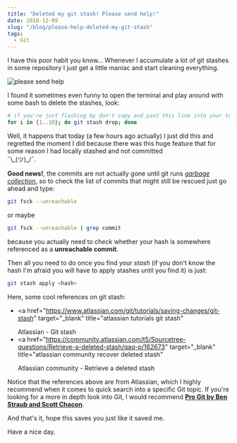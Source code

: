 ```yaml
---
title: "Deleted my git stash! Please send help!"
date: 2018-12-09
slug: "/blog/please-help-deleted-my-git-stash"
tags:
  - Git
---
```



<ScrollToTopButton />

I have this poor habit you know... Whenever I accumulate a lot of git stashes in some repository I just get a little maniac and start cleaning everything.

![please send help](./images/please-send-help.jpg "please send help doggo meme")

<Caption source="https://me.me/i/please-send-help-none-c0081e69a4f4419a824e82a234ac09e6" />

I found it sometimes even funny to open the terminal and play around with some bash to delete the stashes, look:

```bash
# if you're just flashing by don't copy and past this line into your terminal
for i in {1..10}; do git stash drop; done
```

Well, it happens that today (a few hours ago actually) I just did this and regretted the moment I did because there was this huge feature that for some reason I had locally stashed and not committed <br/> ¯\\\_(ツ)\_/¯.

**Good news!**, the commits are not actually gone until git runs <a href="https://en.wikipedia.org/wiki/Garbage_collection_(computer_science)#Reachability_of_an_object" target="_blank" title="wiki page garbage collection">_garbage collection_</a>, so to check the list of commits that might still be rescued just go ahead and type:

```bash
git fsck --unreachable
```

or maybe

```bash
git fsck --unreachable | grep commit
```

because you actually need to check whether your hash is somewhere referenced as a **unreachable commit**.

Then all you need to do once you find your _stash_ (if you don't know the hash I'm afraid you will have to apply stashes until you find it) is just:

```bash
git stash apply <hash>
```

Here, some cool references on git stash:

- <a
    href="https://www.atlassian.com/git/tutorials/saving-changes/git-stash"
    target="_blank"
    title="atlassian tutorials git stash"
  >
    Atlassian - Git stash
  </a>
- <a
    href="https://community.atlassian.com/t5/Sourcetree-questions/Retrieve-a-deleted-stash/qaq-p/162673"
    target="_blank"
    title="atlassian community recover deleted stash"
  >
    Atlassian community - Retrieve a deleted stash
  </a>

Notice that the references above are from Atlassian, which I highly recommend when it comes to quick
search into a specific Git topic. If you're looking for a more in depth look into Git, I would recommend <a href="https://www.amazon.com/gp/product/1484200772/ref=as_li_tl?ie=UTF8&camp=1789&creative=9325&creativeASIN=1484200772&linkCode=as2&tag=goodguydaniel-20&linkId=88b4b0efc6e84d03b6e668cebdbddc3c" target="_blank" rel="nofollow" title="Pro Git by Ben Straub and Scott Chacon">**Pro Git by Ben Straub and Scott Chacon**</a>.

And that's it, hope this saves you just like it saved me.

Have a nice day.
